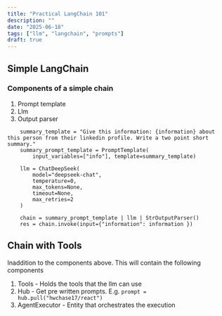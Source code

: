 ```yaml
---
title: "Practical LangChain 101"
description: ""
date: "2025-06-18"
tags: ["llm", "langchain", "prompts"]
draft: true
---
```


## Simple LangChain
### Components of a simple chain
1. Prompt template
2. Llm
3. Output parser

```
    summary_template = "Give this information: {information} about this person from their linkedin profile. Write a two point short summary."
    summary_prompt_template = PromptTemplate(
        input_variables=["info"], template=summary_template)

    llm = ChatDeepSeek(
        model="deepseek-chat",
        temperature=0,
        max_tokens=None,
        timeout=None,
        max_retries=2
    )

    chain = summary_prompt_template | llm | StrOutputParser()
    res = chain.invoke(input={"information": information })
```

## Chain with Tools
Inaddition to the components above. This will contain the following components
1. Tools - Holds the tools that the llm can use
2. Hub - Get pre written prompts. E.g. `prompt = hub.pull("hwchase17/react")`
3. AgentExecutor - Entity that orchestrates the execution
